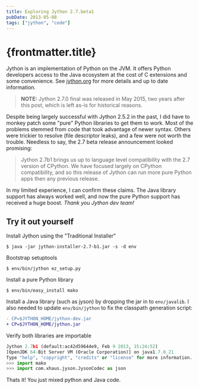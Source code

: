 ```yaml
---
title: Exploring Jython 2.7.beta1
pubDate: 2013-05-08
tags: ["jython", "code"]
---
```


# {frontmatter.title}

Jython is an implementation of Python on the JVM. It offers Python developers
access to the Java ecosystem at the cost of C extensions and some
convenience. See [jython.org](https://www.jython.org) for more details and up
to date information.

> **NOTE:** Jython 2.7.0 final was released in May 2015, two years after this
post, which is left as-is for historical reasons.

Despite being largely successful with Jython 2.5.2 in the past, I did have to
monkey patch some "pure" Python libraries to get them to work.  Most of the
problems stemmed from code that took advantage of newer syntax.  Others were
trickier to resolve (file descriptor leaks), and a few were not worth the
trouble.  Needless to say, the 2.7 beta release announcement looked promising:

> Jython 2.7b1 brings us up to language level compatibility with the 2.7
version of CPython. We have focused largely on CPython compatibility, and so
this release of Jython can run more pure Python apps then any previous
release.

In my limited experience, I can confirm these claims.  The Java library support
has always worked well, and now the pure Python support has received a huge
boost. *Thank you Jython dev team!*

## Try it out yourself

Install Jython using the "Traditional Installer"

```shell
$ java -jar jython-installer-2.7-b1.jar -s -d env
```

Bootstrap setuptools

```shell
$ env/bin/jython ez_setup.py 
```

Install a pure Python library

```shell
$ env/bin/easy_install mako
```

Install a Java library (such as jyson) by dropping the jar in to
``env/javalib``.  I also needed to update ``env/bin/jython`` to fix the
classpath generation script:

```diff
- CP=$JYTHON_HOME/jython-dev.jar
+ CP=$JYTHON_HOME/jython.jar
```

Verify both libraries are importable

```python
Jython 2.7b1 (default:ac42d59644e9, Feb 9 2013, 15:24:52) 
[OpenJDK 64-Bit Server VM (Oracle Corporation)] on java1.7.0_21
Type "help", "copyright", "credits" or "license" for more information.
>>> import mako
>>> import com.xhaus.jyson.JysonCodec as json
```

Thats it!  You just mixed python and Java code.

